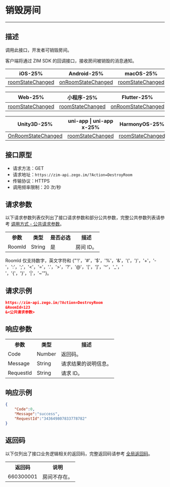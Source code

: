 
# 销毁房间

- - -

## 描述

调用此接口，开发者可销毁房间。

客户端将通过 ZIM SDK 的回调接口，接收房间被销毁的消息通知。

| iOS-25% | Android-25% | macOS-25% | Windows-25% |
|-----|---------|--------|---------|
| [roomStateChanged](https://doc-zh.zego.im/article/api?doc=zim_API~objective-c_ios~protocol~ZIMEventHandler#zim-room-state-changed-event-extended-data) | [onRoomStateChanged](https://doc-zh.zego.im/article/api?doc=zim_API~java_android~class~ZIMEventHandler#on-room-state-changed) | [roomStateChanged](https://doc-zh.zego.im/article/api?doc=zim_API~objective-c_macos~protocol~ZIMEventHandler#zim-room-state-changed-event-extended-data) | [onRoomStateChanged](https://doc-zh.zego.im/article/api?doc=zim_API~cpp_windows~class~ZIMEventHandler#on-room-state-changed) |

| Web-25% | 小程序-25% | Flutter-25% | React Native-25% | 
|-----|---------|---------|---------|
| [roomStateChanged](https://doc-zh.zego.im/article/api?doc=zim_API~javascript_web~interface~ZIMEventHandler#room-state-changed) | [roomStateChanged](https://doc-zh.zego.im/article/api?doc=zim_API~javascript_wxxcx~interface~ZIMEventHandler#room-state-changed) | [onRoomStateChanged](https://pub.dev/documentation/zego_zim/latest/zego_zim/ZIMEventHandler/onRoomStateChanged.html) | [OnRoomStateChanged](https://doc-zh.zego.im/article/api?doc=zim_API~cs_unity3d~class~ZIMEventHandler#on-room-state-changed) |

| Unity3D-25% | uni-app \| uni-app x-25% | HarmonyOS-25% |
|---------|--------------|-----------|
| [OnRoomStateChanged](https://doc-zh.zego.im/article/api?doc=zim_API~cs_unity3d~class~ZIMEventHandler#on-room-state-changed) | [roomStateChanged](https://doc-zh.zego.im/article/api?doc=zim_API~javascript_uni-app~interface~ZIMEventHandler#room-state-changed) |[roomStateChanged](https://doc-zh.zego.im/article/api?doc=zim_API~javascript_harmony~interface~ZIMEventHandler#room-state-changed) |



## 接口原型

- 请求方法：GET
- 请求地址：`https://zim-api.zego.im/?Action=DestroyRoom`
- 传输协议：HTTPS
- 调用频率限制：20 次/秒

## 请求参数

以下请求参数列表仅列出了接口请求参数和部分公共参数，完整公共参数列表请参考 [调用方式 - 公共请求参数](../accessing-server-apis.mdx#2-公共参数)。

<table>
  <tbody><tr>
    <th>参数</th>
    <th>类型</th>
    <th>是否必选</th>
    <th>描述</th>
  </tr>
  <tr>
    <td>RoomId</td>
    <td>String</td>
    <td>是</td>
    <td>房间 ID。</td>
  </tr>
</tbody></table>

<Note title="说明">

RoomId 仅支持数字，英文字符和 {"'!'，'#'，'$'，'%'，'&'，'('，')'，'+'，'-'，':'，';'，'<'，'='，'.'，'>'，'?'，'@'，'['，']'，'^'，'_'，' '，'{'，'}'，'|'，'~'"}。
</Note>

## 请求示例

```json
https://zim-api.zego.im/?Action=DestroyRoom
&RoomId=123
&<公共请求参数>
```

## 响应参数

<table>
  <tbody><tr>
    <th>参数</th>
    <th>类型</th>
    <th>描述</th>
  </tr>
  <tr>
    <td>Code</td>
    <td>Number</td>
    <td>返回码。</td>
  </tr>
  <tr>
    <td>Message</td>
    <td>String</td>
    <td>请求结果的说明信息。</td>
  </tr>
  <tr>
    <td>RequestId</td>
    <td>String</td>
    <td>请求 ID。</td>
  </tr>
</tbody></table>


## 响应示例

```json
{
    "Code":0,
    "Message":"success",
    "RequestId":"343649807833778782"
}
```


## 返回码

以下仅列出了接口业务逻辑相关的返回码，完整返回码请参考 [全局返回码](../return-codes.mdx)。

<table>
<tbody><tr>
<th>返回码</th>
<th>说明</th>
</tr>
<tr>
<td>660300001</td>
<td>房间不存在。</td>
</tr>
</tbody>
</table>
